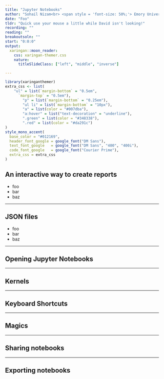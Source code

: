 ```yaml
---
title: "Jupyter Notebooks"
author: "Sohail Nizam<br> <span style = 'font-size: 50%;'> Emory University<br> Department of Biostatistics and Bioinformatics </span>"
date: "Foo"
tldr: "Quick use your mouse a little while David isn't looking!"
recording: ""
reading: ""
breakoutsoln: ""
start: "0:0:0"
output:
  xaringan::moon_reader:
    css: xaringan-themer.css
    nature:
      titleSlideClass: ["left", "middle", "inverse"]

---
```


```r
library(xaringanthemer)
extra_css <- list(
    "ul" = list(`margin-bottom` = "0.5em",
      `margin-top` = "0.5em"),
        "p" = list(`margin-bottom` = "0.25em"),
        "ul li" = list(`margin-bottom` = "10px"),
        "a" = list(color = "#007dba"),
        "a:hover" = list("text-decoration" = "underline"),
        ".green" = list(color = "#348338"),
        ".red" = list(color = "#da291c")
)
style_mono_accent(
  base_color = "#012169",
  header_font_google = google_font("DM Sans"),
  text_font_google   = google_font("DM Sans", "400", "400i"),
  code_font_google   = google_font("Courier Prime"),
  extra_css = extra_css
)
```
<style type="text/css">
.remark-slide-content {
    font-size: 22px
}
</style>

## An interactive way to create reports

* foo
* bar
* baz



---

## JSON files

* foo
* bar
* baz



---

## Opening Jupyter Notebooks



---

## Kernels




---

## Keyboard Shortcuts




---

## Magics




---

## Sharing notebooks




---

## Exporting notebooks





